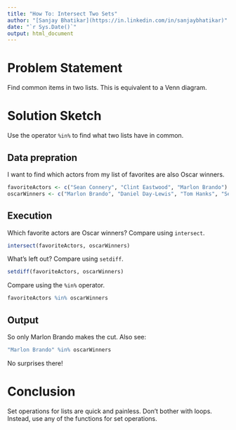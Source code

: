 ```yaml
---
title: "How To: Intersect Two Sets"
author: "[Sanjay Bhatikar](https://in.linkedin.com/in/sanjaybhatikar)"
date: "`r Sys.Date()`"
output: html_document
---
```


# Problem Statement
Find common items in two lists. This is equivalent to a Venn diagram.

# Solution Sketch
Use the operator `%in%` to find what two lists have in common.

## Data prepration
I want to find which actors from my list of favorites are also Oscar winners.
```r
favoriteActors <- c("Sean Connery", "Clint Eastwood", "Marlon Brando")
oscarWinners <- c("Marlon Brando", "Daniel Day-Lewis", "Tom Hanks", "Sean Penn", "Jack Nicholson")
```
## Execution
Which favorite actors are Oscar winners? Compare using `intersect`.
```r
intersect(favoriteActors, oscarWinners)
```
What's left out? Compare using `setdiff`.
```r
setdiff(favoriteActors, oscarWinners)
```
Compare using the `%in%` operator.
```r
favoriteActors %in% oscarWinners
```
## Output
So only Marlon Brando makes the cut. Also see:
```r
"Marlon Brando" %in% oscarWinners
```
No surprises there!

# Conclusion
Set operations for lists are quick and painless. Don't bother with loops. Instead, use any of the functions for set operations. 